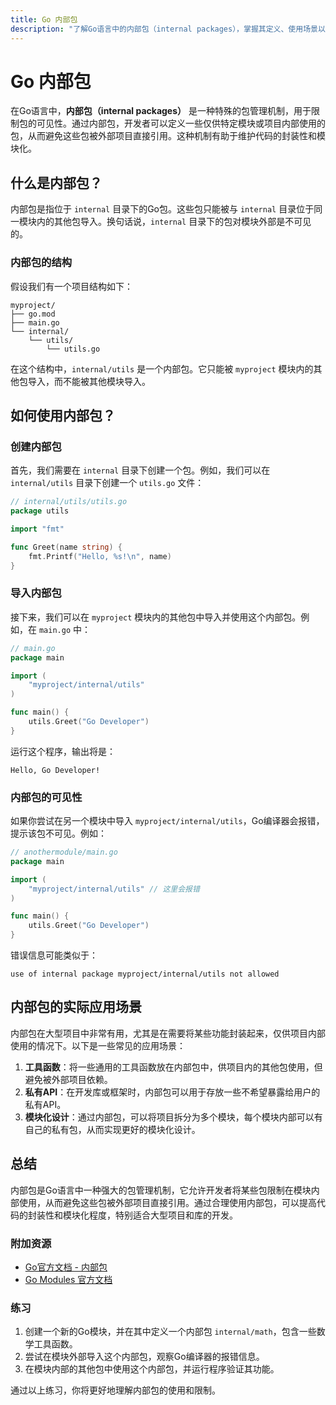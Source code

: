 ```yaml
---
title: Go 内部包
description: "了解Go语言中的内部包（internal packages），掌握其定义、使用场景以及如何在实际项目中应用。"
---
```


# Go 内部包

在Go语言中，**内部包（internal packages）** 是一种特殊的包管理机制，用于限制包的可见性。通过内部包，开发者可以定义一些仅供特定模块或项目内部使用的包，从而避免这些包被外部项目直接引用。这种机制有助于维护代码的封装性和模块化。

## 什么是内部包？

内部包是指位于 `internal` 目录下的Go包。这些包只能被与 `internal` 目录位于同一模块内的其他包导入。换句话说，`internal` 目录下的包对模块外部是不可见的。

### 内部包的结构

假设我们有一个项目结构如下：

```
myproject/
├── go.mod
├── main.go
└── internal/
    └── utils/
        └── utils.go
```

在这个结构中，`internal/utils` 是一个内部包。它只能被 `myproject` 模块内的其他包导入，而不能被其他模块导入。

## 如何使用内部包？

### 创建内部包

首先，我们需要在 `internal` 目录下创建一个包。例如，我们可以在 `internal/utils` 目录下创建一个 `utils.go` 文件：

```go
// internal/utils/utils.go
package utils

import "fmt"

func Greet(name string) {
    fmt.Printf("Hello, %s!\n", name)
}
```

### 导入内部包

接下来，我们可以在 `myproject` 模块内的其他包中导入并使用这个内部包。例如，在 `main.go` 中：

```go
// main.go
package main

import (
    "myproject/internal/utils"
)

func main() {
    utils.Greet("Go Developer")
}
```

运行这个程序，输出将是：

```
Hello, Go Developer!
```

### 内部包的可见性

如果你尝试在另一个模块中导入 `myproject/internal/utils`，Go编译器会报错，提示该包不可见。例如：

```go
// anothermodule/main.go
package main

import (
    "myproject/internal/utils" // 这里会报错
)

func main() {
    utils.Greet("Go Developer")
}
```

错误信息可能类似于：

```
use of internal package myproject/internal/utils not allowed
```

## 内部包的实际应用场景

内部包在大型项目中非常有用，尤其是在需要将某些功能封装起来，仅供项目内部使用的情况下。以下是一些常见的应用场景：

1. **工具函数**：将一些通用的工具函数放在内部包中，供项目内的其他包使用，但避免被外部项目依赖。
2. **私有API**：在开发库或框架时，内部包可以用于存放一些不希望暴露给用户的私有API。
3. **模块化设计**：通过内部包，可以将项目拆分为多个模块，每个模块内部可以有自己的私有包，从而实现更好的模块化设计。

## 总结

内部包是Go语言中一种强大的包管理机制，它允许开发者将某些包限制在模块内部使用，从而避免这些包被外部项目直接引用。通过合理使用内部包，可以提高代码的封装性和模块化程度，特别适合大型项目和库的开发。

### 附加资源

- [Go官方文档 - 内部包](https://golang.org/doc/go1.4#internalpackages)
- [Go Modules 官方文档](https://golang.org/ref/mod)

### 练习

1. 创建一个新的Go模块，并在其中定义一个内部包 `internal/math`，包含一些数学工具函数。
2. 尝试在模块外部导入这个内部包，观察Go编译器的报错信息。
3. 在模块内部的其他包中使用这个内部包，并运行程序验证其功能。

通过以上练习，你将更好地理解内部包的使用和限制。